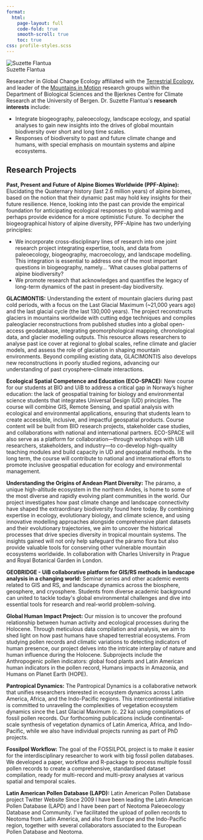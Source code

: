 ```yaml
---
format:
  html:
    page-layout: full
    code-fold: true
    smooth-scroll: true
    toc: true
css: profile-styles.scss
---
```


<!-- load Bootstrap Icons once (for the social icons) -->
<link rel="stylesheet" href="https://cdn.jsdelivr.net/npm/bootstrap-icons@1.11.3/font/bootstrap-icons.css">

```{=html}
<div class="profile-container">
  <!-- Profile Photo Section -->
  <div class="profile-photo-section">
    <img src="img/suzette.jpg" alt="Suzette Flantua" class="profile-image">
   
   <div class="profile-social">
      <a href="suzette.flantua@uib.no" aria-label="Email"><i class="bi bi-envelope-fill"></i></a>
      <a href="https://scholar.google.nl/citations?hl=en&user=nj45gacAAAAJ&view_op=list_works&sortby=pubdate" target="_blank" rel="noopener" aria-label="Google Scholar"><i class="bi bi-mortarboard-fill"></i></a>
      <a href="https://orcid.org/0000-0001-6526-3037" target="_blank" rel="noopener" aria-label="ORCID"><i class="bi bi-person-badge"></i></a>
      <a href="https://github.com/SFlantua" target="_blank" rel="noopener" aria-label="GitHub"><i class="bi bi-github"></i></a>
      <a href="https://no.linkedin.com/in/suzetteflantua" target="_blank" rel="noopener" aria-label="LinkedIn"><i class="bi bi-linkedin"></i></a>
      <a href="https://mountainsinmotion.w.uib.no/" target="_blank" rel="noopener" aria-label="Website"><i class="bi bi-globe2"></i></a>
      <a href="https://sflantua.github.io/" target="_blank" rel="noopener" aria-label="Website"><i class="bi bi-globe2"></i></a>
    </div>
  </div>

  <!-- Main Content Section -->
  <div class="profile-content">
    <!-- Profile Header -->
    <div class="profile-header">
      <div class="profile-name">Suzette Flantua</div>
    </div>
    
    <!-- Profile Description -->
    <div class="profile-description">
      <p>Researcher in Global Change Ecology affiliated with the <a href="https://w4.uib.no/en/research/research-groups/terrestrial-ecology">Terrestrial Ecology</a>, and leader of the <a href="https://mountainsinmotion.w.uib.no/">Mountains in Motion</a> research groups within the Department of Biological Sciences and the Bjerknes Centre for Climate Research at the University of Bergen. Dr. Suzette Flantua's <strong>research interests</strong> include:</p>
      
      <ul class="mb-0">
        <li>Integrate biogeography, paleoecology, landscape ecology, and spatial analyses to gain new insights into the drives of global mountain biodiversity over short and long time scales.</li>
        <li>Responses of biodiversity to past and future climate change and humans, with special emphasis on mountain systems and alpine ecosystems.</li>
      </ul>
    </div>

    <!-- Research Projects Section -->
    <div class="page-header">
      <h2>Research Projects</h2>
    </div>
      
    <div class="members-background-box">
      <p><strong>Past, Present and Future of Alpine Biomes Worldwide (PPF-Alpine):</strong> Elucidating the Quaternary history (last 2.6 million years) of alpine biomes, based on the notion that their dynamic past may hold key insights for their future resilience. Hence, looking into the past can provide the empirical foundation for anticipating ecological responses to global warming and perhaps provide evidence for a more optimistic Future. To decipher the biogeographical history of alpine diversity, PPF-Alpine has two underlying principles:</p>
      <ul class="mb-0">
        <li>We incorporate cross-disciplinary lines of research into one joint research project integrating expertise, tools, and data from paleoecology, biogeography, macroecology, and landscape modelling. This integration is essential to address one of the most important questions in biogeography, namely… ‘What causes global patterns of alpine biodiversity?
        <li>We promote research that acknowledges and quantifies the legacy of long-term dynamics of the past in present-day biodiversity.
      </ul>
    </div>

     <div class="members-background-box">
      <p><strong>GLACIMONTIS:</strong> Understanding the extent of mountain glaciers during past cold periods, with a focus on the Last Glacial Maximum (~21,000 years ago) and the last glacial cycle (the last 130,000 years). The project reconstructs glaciers in mountains worldwide with cutting edge techniques and compiles paleoglacier reconstructions from published studies into a global open-access geodatabase, integrating geomorphological mapping, chronological data, and glacier modelling outputs. This resource allows researchers to analyse past ice cover at regional to global scales, refine climate and glacier models, and assess the role of glaciation in shaping mountain environments. Beyond compiling existing data, GLACIMONTIS also develops new reconstructions in poorly studied regions, advancing our understanding of past cryosphere–climate interactions.</p>
    </div>

    <div class="members-background-box">
      <p><strong>Ecological Spatial Competence and Education (ECO-SPACE):</strong> New course for our students at BIO and UiB to address a critical gap in Norway’s higher education: the lack of geospatial training for biology and environmental science students that integrates Universal Design (UD) principles. The course will combine GIS, Remote Sensing, and spatial analysis with ecological and environmental applications, ensuring that students learn to create accessible, inclusive, and impactful geospatial products. Course content will be built from BIO research projects, stakeholder case studies, and collaborations with national and international partners. ECO-SPACE will also serve as a platform for collaboration—through workshops with UiB researchers, stakeholders, and industry—to co-develop high-quality teaching modules and build capacity in UD and geospatial methods. In the long term, the course will contribute to national and international efforts to promote inclusive geospatial education for ecology and environmental management.</p>
    </div>

    <div class="members-background-box">
      <p><strong>Understanding the Origins of Andean Plant Diversity:</strong> The páramo, a unique high-altitude ecosystem in the northern Andes, is home to some of the most diverse and rapidly evolving plant communities in the world. Our project investigates how past climate change and landscape connectivity have shaped the extraordinary biodiversity found here today. By combining expertise in ecology, evolutionary biology, and climate science, and using innovative modelling approaches alongside comprehensive plant datasets and their evolutionary trajectories, we aim to uncover the historical processes that drive species diversity in tropical mountain systems. The insights gained will not only help safeguard the páramo flora but also provide valuable tools for conserving other vulnerable mountain ecosystems worldwide. In collaboration with Charles University in Prague and Royal Botanical Garden in London.</p>
    </div>

    <div class="members-background-box">
      <p><strong>GEOBRIDGE - UiB collaborative platform for GIS/RS methods in landscape analysis in a changing world:</strong> Seminar series and other academic events related to GIS and RS, and landscape dynamics across the biosphere, geosphere, and cryosphere. Students from diverse academic background can united to tackle today's global environmental challenges and dive into essential tools for research and real-world problem-solving.</p>
    </div>

    <div class="members-background-box">
      <p><strong>Global Human Impact Project:</strong> Our mission is to uncover the profound relationship between human activity and ecological processes during the Holocene. Through meticulous data compilation and analysis, we aim to shed light on how past humans have shaped terrestrial ecosystems. From studying pollen records and climatic variations to detecting indicators of human presence, our project delves into the intricate interplay of nature and human influence during the Holocene. Subprojects include the Anthropogenic pollen indicators: global food plants and Latin American human indicators in the pollen record, Humans impacts in Amazonia, and Humans on Planet Earth (HOPE). </p>
    </div>

    <div class="members-background-box">
      <p><strong>Pantropical Dynamics:</strong> The Pantropical Dynamics is a collaborative network that unifies researchers interested in ecosystem dynamics across Latin America, Africa, and the Indo-Pacific regions. This intercontinental initiative is committed to unraveling the complexities of vegetation ecosystem dynamics since the Last Glacial Maximum (c. 22 ka) using compilations of fossil pollen records. Our forthcoming publications include continental-scale synthesis of vegetation dynamics of Latin America, Africa, and Indo-Pacific, while we also have individual projects running as part of PhD projects.</p>
    </div>

    <div class="members-background-box">
      <p><strong>Fossilpol Workflow:</strong> The goal of the FOSSILPOL project is to make it easier for the interdisciplinary researcher to work with big fossil pollen databases. We developed a paper, workflow and R-package to process multiple fossil pollen records to create a comprehensive, standardised dataset compilation, ready for multi-record and multi-proxy analyses at various spatial and temporal scales.</p>
    </div>

    <div class="members-background-box">
      <p><strong>Latin American Pollen Database (LAPD):</strong> Latin American Pollen Database project Twitter Website Since 2009 I have been leading the Latin American Pollen Database (LAPD) and I have been part of Neotoma Paleoecology Database and Community. I've facilitated the upload of pollen records to Neotoma from Latin America, and also from Europe and the Indo-Pacific region, together with several collaborators associated to the European Pollen Database and Neotoma.</p>
    </div>
  </div>
</div>
```


